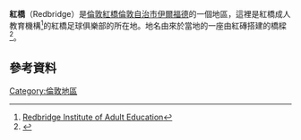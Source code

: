 {{Infobox UK place
   |official_name=      Redbridge
   |map_type=           Greater London
   |region=             倫敦
   |country=            英格蘭
   |london_borough=     Redbridge
   |constituency_westminster=   [[北伊爾福德_(英國國會選區)|北伊爾福德]]
   |post_town=          ILFORD
   |postcode_area=      IG
   |postcode_district=  IG4
   |dial_code=          020
   |os_grid_reference=  TQ428883
   |latitude=           51.576
   |longitude=          0.052
}}
'''紅橋'''（Redbridge）是[[倫敦|倫敦]][[紅橋倫敦自治市|紅橋倫敦自治市]][[伊爾福德|伊爾福德]]的一個地區，這裡是紅橋成人教育機構<ref>[http://www.redbridge-iae.ac.uk Redbridge Institute of Adult Education]</ref>的紅橋足球俱樂部的所在地。地名由來於當地的一座由紅磚搭建的橋樑<ref>{{cite book|url=http://books.google.co.uk/books?id=DSIOAQAAMAAJ|author=Mills, Anthony David|3=|year=2001|title=Dictionary of London Place Names|publisher=[[Oxford_University_Press|Oxford University Press]]|isbn=0-19-280106-6|access-date=2016-03-04|archive-date=2015-01-21|archive-url=https://web.archive.org/web/20150121134030/http://books.google.co.uk/books?id=DSIOAQAAMAAJ|dead-url=no}}</ref>。
==參考資料==
{{reflist}}
[[Category:倫敦地區|Category:倫敦地區]]